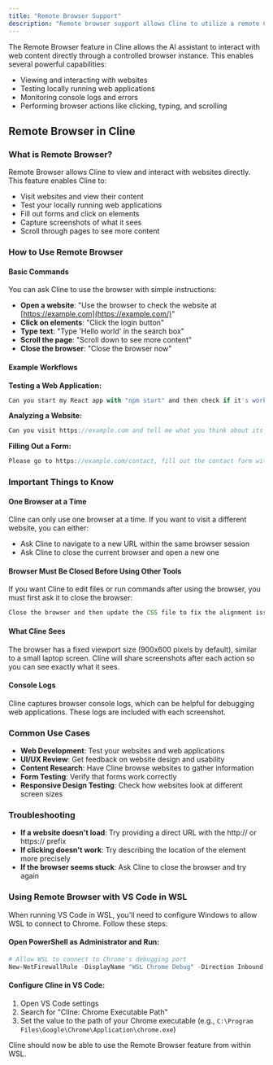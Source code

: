 ```yaml
---
title: "Remote Browser Support"
description: "Remote browser support allows Cline to utilize a remote Chrome instance, leveraging authentication tokens and session cookies relevant to certain web development test cases."
---
```


The Remote Browser feature in Cline allows the AI assistant to interact with web content directly through a controlled browser instance. This enables several powerful capabilities:

-   Viewing and interacting with websites
-   Testing locally running web applications
-   Monitoring console logs and errors
-   Performing browser actions like clicking, typing, and scrolling

## Remote Browser in Cline

### What is Remote Browser?

Remote Browser allows Cline to view and interact with websites directly. This feature enables Cline to:

-   Visit websites and view their content
-   Test your locally running web applications
-   Fill out forms and click on elements
-   Capture screenshots of what it sees
-   Scroll through pages to see more content

### How to Use Remote Browser

#### Basic Commands

You can ask Cline to use the browser with simple instructions:

-   **Open a website**: "Use the browser to check the website at [https://example.com](https://example.com/)"
-   **Click on elements**: "Click the login button"
-   **Type text**: "Type 'Hello world' in the search box"
-   **Scroll the page**: "Scroll down to see more content"
-   **Close the browser**: "Close the browser now"

#### Example Workflows

**Testing a Web Application:**

```javascript
Can you start my React app with "npm start" and then check if it's working properly at http://localhost:3000?
```

**Analyzing a Website:**

```javascript
Can you visit https://example.com and tell me what you think about its design and layout?
```

**Filling Out a Form:**

```javascript
Please go to https://example.com/contact, fill out the contact form with some test data, and submit it.
```

### Important Things to Know

#### One Browser at a Time

Cline can only use one browser at a time. If you want to visit a different website, you can either:

-   Ask Cline to navigate to a new URL within the same browser session
-   Ask Cline to close the current browser and open a new one

#### Browser Must Be Closed Before Using Other Tools

If you want Cline to edit files or run commands after using the browser, you must first ask it to close the browser:

```javascript
Close the browser and then update the CSS file to fix the alignment issue we saw.
```

#### What Cline Sees

The browser has a fixed viewport size (900x600 pixels by default), similar to a small laptop screen. Cline will share screenshots after each action so you can see exactly what it sees.

#### Console Logs

Cline captures browser console logs, which can be helpful for debugging web applications. These logs are included with each screenshot.

### Common Use Cases

-   **Web Development**: Test your websites and web applications
-   **UI/UX Review**: Get feedback on website design and usability
-   **Content Research**: Have Cline browse websites to gather information
-   **Form Testing**: Verify that forms work correctly
-   **Responsive Design Testing**: Check how websites look at different screen sizes

### Troubleshooting

-   **If a website doesn't load**: Try providing a direct URL with the http:// or https:// prefix
-   **If clicking doesn't work**: Try describing the location of the element more precisely
-   **If the browser seems stuck**: Ask Cline to close the browser and try again

### Using Remote Browser with VS Code in WSL

When running VS Code in WSL, you'll need to configure Windows to allow WSL to connect to Chrome. Follow these steps:

#### Open PowerShell as Administrator and Run:

```powershell
# Allow WSL to connect to Chrome's debugging port
New-NetFirewallRule -DisplayName "WSL Chrome Debug" -Direction Inbound -LocalPort 9222 -Protocol TCP -Action Allow
```

#### Configure Cline in VS Code:

1. Open VS Code settings
2. Search for "Cline: Chrome Executable Path"
3. Set the value to the path of your Chrome executable (e.g., `C:\Program Files\Google\Chrome\Application\chrome.exe`)

Cline should now be able to use the Remote Browser feature from within WSL.
